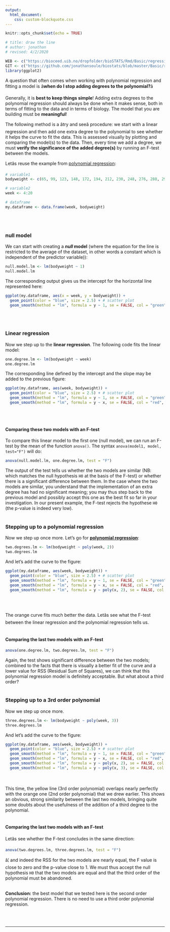 ```yaml
---
output:
  html_document:
    css: custom-blockquote.css
--- 
```


```r
knitr::opts_chunk$set(echo = TRUE)

# title: draw the line
# author: jonathan
# revised: 4/2/2020

WEB <- c("https://bioceed.uib.no/dropfolder/bioSTATS/Rmd/Basic/regression/draw-the-line.html")
GIT <- c("https://github.com/jonathansoule/biostats/blob/master/Basic/regression/draw-the-line.Rmd")
library(ggplot2)
```
A question that often comes when working with polynomial regression and fitting a model is â**when do I stop adding degrees to the polynomial?**â

Generally, it is **best to keep things simple**! Adding extra degrees to the polynomial regression should always be done when it makes sense, both in terms of fitting to the data and in terms of biology. The model that you are building must be **meaningful**!

The following method is a âtry and seeâ procedure: we start with a linear regression and then add one extra degree to the polynomial to see whether it helps the curve to fit the data. This is assessed visually by plotting and comparing the model(s) to the data. Then, every time we add a degree, we must **verify the significance of the added degree(s)** by running an F-test between the models.

Letâs reuse the example from [polynomial regression](http://biostats.w.uib.no/polynomial-regression/){target="_blank"}:
```r
# variable1
bodyweight <- c(65, 99, 123, 148, 172, 194, 212, 230, 248, 276, 288, 296, 307, 321, 325, 337, 345)

# variable2
week <- 4:20

# dataframe
my.dataframe <- data.frame(week, bodyweight)
```
<br/><br/>

### null model

We can start with creating a ***null* model** (where the equation for the line is restricted to the average of the dataset, in other words a constant which is independent of the predictor variable)):
```r
null.model.lm <- lm(bodyweight ~ 1)
null.model.lm
```

The corresponding output gives us the intercept for the horizontal line represented here:

```r
ggplot(my.dataframe, aes(x = week, y = bodyweight)) +
  geom_point(color = "blue", size = 2.5) + # scatter plot
  geom_smooth(method = "lm", formula = y ~ 1, se = FALSE, col = "green", lwd = 1) # null model
```
<br/><br/>

### Linear regression

Now we step up to the **linear regression**. The following code fits the linear model: 
```r
one.degree.lm <- lm(bodyweight ~ week)
one.degree.lm
```

The corresponding line defined by the intercept and the slope may be added to the previous figure:
```r
ggplot(my.dataframe, aes(week, bodyweight)) +
  geom_point(color = "blue", size = 2.5) + # scatter plot
  geom_smooth(method = "lm", formula = y ~ 1, se = FALSE, col = "green", lwd = 1) + # null model
  geom_smooth(method = "lm", formula = y ~ x, se = FALSE, col = "red", lwd = 1.5) # linear model
```
<br/><br/>

#### Comparing these two models with an F-test

To compare this linear model to the first one (null model), we can run an F-test by the mean of the function `anova()`. The syntax `anova(model1, model, test="F")` will do:
```r
anova(null.model.lm, one.degree.lm, test = "F")
```
The output of the test tells us whether the two models are similar (NB: which matches the null hypothesis `H0` at the basis of the F-test) or whether there is a significant difference between them. In the case where the two models are similar, you understand that the implementation of an extra degree has had no significant meaning; you may thus step back to the previous model and possibly accept this one as the best fit so far in your investigation. In our present example, the F-test rejects the hypothese `H0` (the p-value is indeed very low).
<br/><br/>

### Stepping up to a polynomial regression

Now we step up once more. Let's go for [**polynomial regression**](https://biostats.w.uib.no/polynomial-regression/){target="_blank"}: 
```r
two.degrees.lm <- lm(bodyweight ~ poly(week, 2))
two.degrees.lm
```

And let's add the curve to the figure:
```r
ggplot(my.dataframe, aes(week, bodyweight)) +
  geom_point(color = "blue", size = 2.5) + # scatter plot
  geom_smooth(method = "lm", formula = y ~ 1, se = FALSE, col = "green", lwd = 1) + # null model
  geom_smooth(method = "lm", formula = y ~ x, se = FALSE, col = "red", lwd = 1) + # linear model
  geom_smooth(method = "lm", formula = y ~ poly(x, 2), se = FALSE, col = "orange", lwd = 1.5) # 2nd order polynomial
```
<br/><br/>

The orange curve fits much better the data. Letâs see what the F-test between the linear regression and the polynomial regression tells us.
<br/><br/>

#### Comparing the last two models with an F-test
```r
anova(one.degree.lm, two.degrees.lm, test = "F")
```
Again, the test shows significant difference between the two models; combined to the facts that there is visually a better fit of the curve and a lower value for RSS (Residual Sum of Squares), we can think that this polynomial regression model is definitely acceptable. But what about a third order?
<br/><br/>

### Stepping up to a 3rd order polynomial
Now we step up once more. 
```r
three.degrees.lm <- lm(bodyweight ~ poly(week, 3))
three.degrees.lm
```

And let's add the curve to the figure:
```r
ggplot(my.dataframe, aes(week, bodyweight)) +
  geom_point(color = "blue", size = 2.5) + # scatter plot
  geom_smooth(method = "lm", formula = y ~ 1, se = FALSE, col = "green", lwd = 1) + # null model
  geom_smooth(method = "lm", formula = y ~ x, se = FALSE, col = "red", lwd = 1) + # linear model
  geom_smooth(method = "lm", formula = y ~ poly(x, 2), se = FALSE, col = "orange", lwd = 1) + # 2nd order polynomial
  geom_smooth(method = "lm", formula = y ~ poly(x, 3), se = FALSE, col = "yellow", lwd = 1.5) # 3rd order polynomial
```
<br/><br/>
This time, the yellow line (3rd order polynomial) overlaps nearly perfectly with the orange one (2nd order polynomial) that we drew earlier. This shows an obvious, strong similarity between the last two models, bringing quite some doubts about the usefulness of the addition of a third degree to the polynomial. 
<br/><br/>

#### Comparing the last two models with an F-test

Letâs see whether the F-test concludes in the same direction:

```r
anova(two.degrees.lm, three.degrees.lm, test = "F")
```
â¦ and indeed the RSS for the two models are nearly equal, the F value is close to zero and the p-value close to 1. We must thus accept the null hypothesis `H0` that the two models are equal and that the third order of the polynomial must be abandoned. 
<br/><br/>

**Conclusion:** the best model that we tested here is the second order polynomial regression. There is no need to use a third order polynomial regression.

<br/><br/>

***
<!-- UNCOMMENT TO ACTIVATE
Get the Rmarkdown file corresponding to this page on [GitHub](`r GIT`){target="_blank"}.
-->

